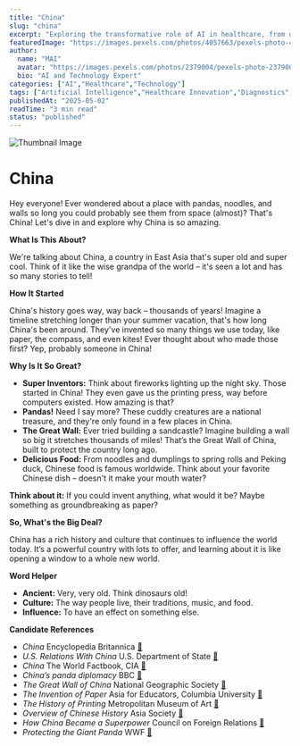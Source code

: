 ```yaml
---
title: "China"
slug: "china"
excerpt: "Exploring the transformative role of AI in healthcare, from diagnostics to drug discovery."
featuredImage: "https://images.pexels.com/photos/4057663/pexels-photo-4057663.jpeg?auto=compress&cs=tinysrgb&w=1260&h=750&dpr=1"
author:
  name: "MAI"
  avatar: "https://images.pexels.com/photos/2379004/pexels-photo-2379004.jpeg?auto=compress&cs=tinysrgb&w=1260&h=750&dpr=1"
  bio: "AI and Technology Expert"
categories: ["AI","Healthcare","Technology"]
tags: ["Artificial Intelligence","Healthcare Innovation","Diagnostics","Drug Discovery"]
publishedAt: "2025-05-02"
readTime: "3 min read"
status: "published"
---
```

![Thumbnail Image](https://images.pexels.com/photos/4057663/pexels-photo-4057663.jpeg?auto=compress&cs=tinysrgb&w=1260&h=750&dpr=1 "AI in Healthcare")

# China

Hey everyone! Ever wondered about a place with pandas, noodles, and walls so long you could probably see them from space (almost)? That's China!  Let's dive in and explore why China is so amazing.

**What Is This About?**

We're talking about China, a country in East Asia that's super old and super cool.  Think of it like the wise grandpa of the world –  it's seen a lot and has so many stories to tell!

**How It Started**

China's history goes way, way back – thousands of years! Imagine a timeline stretching longer than your summer vacation, that's how long China's been around. They've invented so many things we use today, like paper, the compass, and even kites! Ever thought about who made those first? Yep, probably someone in China!

**Why Is It So Great?**

* **Super Inventors:**  Think about fireworks lighting up the night sky.  Those started in China! They even gave us the printing press, way before computers existed. How amazing is that?
* **Pandas!**  Need I say more?  These cuddly creatures are a national treasure, and they're only found in a few places in China.
* **The Great Wall:** Ever tried building a sandcastle? Imagine building a wall so big it stretches thousands of miles! That’s the Great Wall of China, built to protect the country long ago.
* **Delicious Food:**  From noodles and dumplings to spring rolls and Peking duck, Chinese food is famous worldwide.  Think about your favorite Chinese dish – doesn't it make your mouth water?

**Think about it:** If you could invent anything, what would it be?  Maybe something as groundbreaking as paper?

**So, What's the Big Deal?**

China has a rich history and culture that continues to influence the world today.  It’s a powerful country with lots to offer, and learning about it is like opening a window to a whole new world.


**Word Helper**

* **Ancient:**  Very, very old. Think dinosaurs old!
* **Culture:**  The way people live, their traditions, music, and food.
* **Influence:**  To have an effect on something else.


**Candidate References**

- *China* Encyclopedia Britannica [🔗](https://www.britannica.com/place/China)
- *U.S. Relations With China* U.S. Department of State [🔗](https://www.state.gov/countries-areas/china/)
- *China* The World Factbook, CIA [🔗](https://www.cia.gov/the-world-factbook/countries/china/)
- *China’s panda diplomacy* BBC [🔗](https://www.bbc.com/news/world-asia-china-62313133)  
- *The Great Wall of China* National Geographic Society [🔗](https://education.nationalgeographic.org/resource/great-wall-china)
- *The Invention of Paper* Asia for Educators, Columbia University [🔗](https://afe.easia.columbia.edu/main_modules/paper/tspo.htm)
- *The History of Printing* Metropolitan Museum of Art [🔗](https://www.metmuseum.org/toah/hd/prnt/hd_prnt.htm)
- *Overview of Chinese History* Asia Society [🔗](https://asiasociety.org/education/chinese-history)
- *How China Became a Superpower* Council on Foreign Relations [🔗](https://www.cfr.org/backgrounder/how-china-became-superpower)
- *Protecting the Giant Panda* WWF [🔗](https://www.worldwildlife.org/species/giant-panda)



